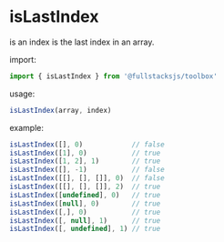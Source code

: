 # isLastIndex

is an index is the last index in an array.

import:
```typescript copy
import { isLastIndex } from '@fullstacksjs/toolbox'
```

usage:
```typescript copy
isLastIndex(array, index)
```

example:
```typescript copy
isLastIndex([], 0)            // false
isLastIndex([1], 0)           // true
isLastIndex([1, 2], 1)        // true
isLastIndex([], -1)           // false
isLastIndex([[], [], []], 0)  // false
isLastIndex([[], [], []], 2)  // true
isLastIndex([undefined], 0)   // true
isLastIndex([null], 0)        // true
isLastIndex([,], 0)           // true
isLastIndex([, null], 1)      // true
isLastIndex([, undefined], 1) // true
```
